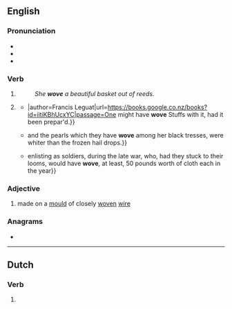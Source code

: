 {{also|weaved}}
==English==

===Pronunciation===
* {{IPA|en|/ˈwəʊv/}}
* {{audio|en|LL-Q1860 (eng)-Vealhurl-wove.wav |Audio (UK)}}
* {{rhymes|en|əʊv|s=1}}

===Verb===
{{head|en|verb form}}

# {{en-simple past of|weave}}
#: ''She '''wove''' a beautiful basket out of reeds.''
# {{lb|en|now|colloquial|nonstandard}} {{past participle of|en|weave|nocat=1}}
#* {{quote-book|en|year=1701|page=61|title=A new voyage to the Eaſt-Indies by Francis Leguat and his companions{{...}}|author=Francis Leguat|url=https://books.google.co.nz/books?id=iitiKBhUcxYC|passage=One might have '''wove''' Stuffs with it, had it been prepar'd.}}
#* {{quote-book|en|year=1823|title=The Bride of Lammermoor|author={{w|Walter Scott}}|page=187|url=https://books.google.co.nz/books?id=dxAWAAAAYAAJ|passage={{...}}and the pearls which they have '''wove''' among her black tresses, were whiter than the frozen hail drops.}}
#* {{quote-book|en|year=2005|isbn=9781903688373|publisher=Ulster Historical Foundation|author=W. H. Crawford|title=The Impact of the Domestic Linen Industry in Ulster|page=185|url=https://books.google.co.nz/books?id=gyeZKXtynY4C|passage={{...}}enlisting as soldiers, during the late war, who, had they stuck to their looms, would have '''wove''', at least, 50 pounds worth of cloth each in the year}}

===Adjective===
{{en-adj|-}}

# {{lb|en|of paper}} made on a [[mould]] of closely [[woven]] [[wire]]

===Anagrams===
* {{anagrams|en|a=eovw|vowe}}

----

==Dutch==

===Verb===
{{head|nl|verb form}}

# {{nl-verb form of|n=sg|t=past|m=subj|wuiven}}